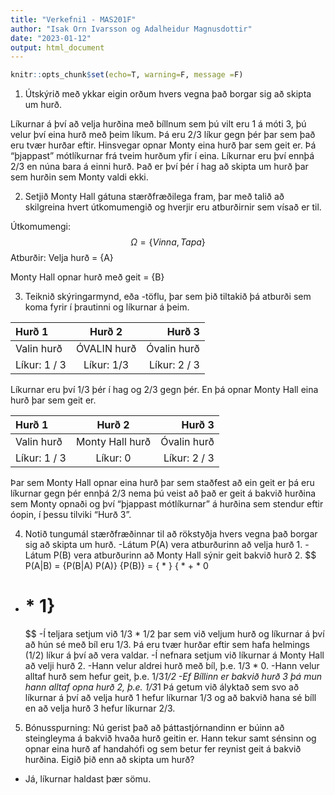 ```yaml
---
title: "Verkefni1 - MAS201F"
author: "Isak Orn Ivarsson og Adalheidur Magnusdottir"
date: "2023-01-12"
output: html_document
---
```

```r
knitr::opts_chunk$set(echo=T, warning=F, message =F)
```


1. Útskýrið með ykkar eigin orðum hvers vegna það borgar sig að skipta um hurð.

Líkurnar á því að velja hurðina með bíllnum sem þú vilt eru 1 á móti 3, þú velur því eina hurð með þeim líkum. Þá eru 2/3 líkur gegn þér þar sem það eru tvær hurðar eftir. Hinsvegar opnar Monty eina hurð þar sem geit er. Þá "þjappast" mótlíkurnar frá tveim hurðum yfir í eina. Líkurnar eru því ennþá 2/3 en núna bara á einni hurð. Það er því þér í hag að skipta um hurð þar sem hurðin sem Monty valdi ekki.

2. Setjið Monty Hall gátuna stærðfræðilega fram, þar með talið að skilgreina hvert útkomumengið og hverjir eru atburðirnir sem vísað er til.

Útkomumengi:
$$
\Omega = \{Vinna, Tapa\}
$$
Atburðir:
Velja hurð = {A}

Monty Hall opnar hurð með geit = {B}



3. Teiknið skýringarmynd, eða -töflu, þar sem þið tiltakið þá atburði sem koma fyrir í þrautinni og líkurnar á þeim.

| Hurð 1        | Hurð 2          | Hurð 3        |
| :---          |    :----:       |  ---:         |
| Valin hurð    |  ÓVALIN hurð    | Óvalin hurð   |
| Líkur: 1 / 3  |  Líkur: 1/3     | Líkur: 2 / 3  |

Líkurnar eru því 1/3 þér í hag og 2/3 gegn þér. En þá opnar Monty Hall  eina hurð þar sem geit er.

| Hurð 1        | Hurð 2          | Hurð 3        |
| :---          |    :----:       |  ---:         |
| Valin hurð    | Monty Hall hurð | Óvalin hurð   |
| Líkur: 1 / 3  |  Líkur: 0       | Líkur: 2 / 3  |

Þar sem Monty Hall opnar eina hurð þar sem staðfest að ein geit er þá eru líkurnar gegn þér ennþá 2/3 nema þú veist að það er geit á bakvið hurðina sem Monty opnaði og því "þjappast mótlíkurnar" á hurðina sem stendur eftir óopin, í þessu tilviki "Hurð 3".

4. Notið tungumál stærðfræðinnar til að rökstyðja hvers vegna það borgar sig að skipta um hurð.
-Látum P(A) vera atburðurinn að velja hurð 1.
-Látum P(B) vera atburðurinn að Monty Hall sýnir geit bakvið hurð 2.
$$
P(A|B) = \frac
  {P(B|A) P(A)} 
  {P(B)}
=
\frac
  {\frac{1}{2} * \frac{1}{3}}
  {\frac{1}{3} * \frac{1}{2} +
  \frac{1}{3} * 0 
  + \frac{1}{3} * 1}
=
\frac{1}{3}
$$
-Í teljara setjum við 1/3 * 1/2 þar sem við veljum hurð og líkurnar á því að hún sé með bíl eru 1/3. Þá eru tvær hurðar eftir sem hafa helmings (1/2) líkur á því að vera valdar.
-Í nefnara setjum við líkurnar á Monty Hall að velji hurð 2.
-Hann velur aldrei hurð með bíl, þ.e. 1/3 * 0.
-Hann velur alltaf hurð sem hefur geit, þ.e. 1/3*1/2
-Ef Bíllinn er bakvið hurð 3 þá mun hann alltaf opna hurð 2, þ.e. 1/3*1
Þá getum við ályktað sem svo að líkurnar á því að velja hurð 1 hefur líkurnar 1/3 og að bakvið hana sé bíll en að velja hurð 3 hefur líkurnar 2/3.


5. Bónusspurning: Nú gerist það að þáttastjórnandinn er búinn að steingleyma á bakvið hvaða hurð geitin er. Hann tekur samt sénsinn og opnar eina hurð af handahófi og sem betur fer reynist geit á bakvið hurðina. Eigið þið enn að skipta um hurð?
- Já, líkurnar haldast þær sömu. 
